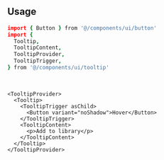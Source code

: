 ```coffeescript file=<rootDir>/src/components/ui/tooltip.tsx title="components/ui/tooltip.tsx"
```

<br />

## Usage

```coffeescript
import { Button } from '@/components/ui/button'
import {
  Tooltip,
  TooltipContent,
  TooltipProvider,
  TooltipTrigger,
} from '@/components/ui/tooltip'
```

<br />

```tsx
<TooltipProvider>
  <Tooltip>
    <TooltipTrigger asChild>
      <Button variant="noShadow">Hover</Button>
    </TooltipTrigger>
    <TooltipContent>
      <p>Add to library</p>
    </TooltipContent>
  </Tooltip>
</TooltipProvider>
```
